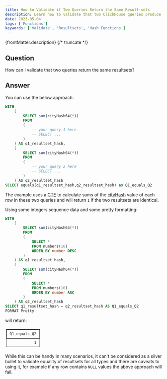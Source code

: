 ```yaml
---
title: How to Validate if Two Queries Return the Same Result-sets
description: Learn how to validate that two ClickHouse queries produce identical result-sets using hash functions and comparison techniques.
date: 2023-05-04
tags: ['Functions']
keywords: ['Validate', 'Resultsets', 'Hash Functions']
---
```


{frontMatter.description}
{/* truncate */}

## Question

How can I validate that two queries return the same resultsets?

## Answer

You can use the below approach:

```sql
WITH
    (
        SELECT sum(cityHash64(*))
        FROM
        (
            -- your query 1 here
            -- SELECT ...
        )
    ) AS q1_resultset_hash,
    (
        SELECT sum(cityHash64(*))
        FROM
        (
            -- your query 2 here
            -- SELECT ...
        )
    ) AS q2_resultset_hash
SELECT equals(q1_resultset_hash,q2_resultset_hash) as Q1_equals_Q2
```
The example uses a [CTE](https://clickhouse.com/docs/en/sql-reference/statements/select/with) to calculate sums of the [cityHash](https://clickhouse.com/docs/en/sql-reference/functions/hash-functions#cityhash64) value of each row in these two queries and will return `1` if the two resultsets are identical.


Using some integers sequence data and some pretty formatting:

```sql
WITH
    (
        SELECT sum(cityHash64(*))
        FROM
        (
            SELECT *
            FROM numbers(10)
            ORDER BY number DESC
        )
    ) AS q1_resultset_hash,
    (
        SELECT sum(cityHash64(*))
        FROM
        (
            SELECT *
            FROM numbers(10)
            ORDER BY number ASC
        )
    ) AS q2_resultset_hash
SELECT q1_resultset_hash = q2_resultset_hash AS Q1_equals_Q2
FORMAT Pretty
```

will return:

```
┏━━━━━━━━━━━━━━┓
┃ Q1_equals_Q2 ┃
┡━━━━━━━━━━━━━━┩
│            1 │
└──────────────┘
```

While this can be handy in many scenarios, it can't be considered as a silver bullet to validate equality of resultsets for all types and there are caveats to using it, for example if any row contains `NULL` values the above approach will fail.


